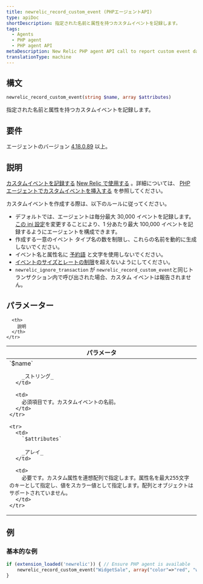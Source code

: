 ```yaml
---
title: newrelic_record_custom_event (PHPエージェントAPI)
type: apiDoc
shortDescription: 指定された名前と属性を持つカスタムイベントを記録します。
tags:
  - Agents
  - PHP agent
  - PHP agent API
metaDescription: New Relic PHP agent API call to report custom event data to New Relic.
translationType: machine
---
```


## 構文

```php
newrelic_record_custom_event(string $name, array $attributes)
```

指定された名前と属性を持つカスタムイベントを記録します。

## 要件

エージェントのバージョン [4.18.0.89](/docs/release-notes/agent-release-notes/php-release-notes/php-agent-418089) 以上。

## 説明

[カスタムイベントを記録する](/docs/using-new-relic/welcome-new-relic/getting-started/glossary#custom%20event) [New Relic で使用する](/docs/insights/new-relic-insights/understanding-insights/new-relic-insights) 。詳細については、 [PHP エージェントでカスタムイベントを挿入する](/docs/insights/new-relic-insights/adding-querying-data/inserting-custom-events-new-relic-agents#php-att) を参照してください。

<Callout variant="tip">
  カスタムイベントを作成する際は、以下のルールに従ってください。

  * デフォルトでは、エージェントは毎分最大 30,000 イベントを記録します。[この ini 設定](/docs/apm/agents/php-agent/configuration/php-agent-configuration/#inivar-custom-events-maxsamples)を変更することにより、1 分あたり最大 100,000 イベントを記録するようにエージェントを構成できます。
  * 作成する一意のイベント タイプ名の数を制限し、これらの名前を動的に生成しないでください。
  * イベント名と属性名に [予約語](/docs/data-apis/custom-data/custom-events/data-requirements-limits-custom-event-data/#reserved-words) と文字を使用しないでください。
  * [イベントのサイズとレートの制限](/docs/data-apis/custom-data/custom-events/data-requirements-limits-custom-event-data/)を超えないようにしてください。
  * `newrelic_ignore_transaction` が `newrelic_record_custom_event`と同じトランザクション内で呼び出された場合、カスタム イベントは報告されません。
</Callout>

## パラメーター

<table>
  <thead>
    <tr>
      <th width="25%">
        パラメータ
      </th>

      <th>
        説明
      </th>
    </tr>
  </thead>

  <tbody>
    <tr>
      <td>
        `$name`

        _ストリング_
      </td>

      <td>
        必須項目です。カスタムイベントの名前。
      </td>
    </tr>

    <tr>
      <td>
        `$attributes`

        _アレイ_
      </td>

      <td>
        必要です。カスタム属性を連想配列で指定します。属性名を最大255文字のキーとして指定し、値をスカラー値として指定します。配列とオブジェクトはサポートされていません。
      </td>
    </tr>
  </tbody>
</table>

## 例

### 基本的な例

```php
if (extension_loaded('newrelic')) { // Ensure PHP agent is available
    newrelic_record_custom_event("WidgetSale", array("color"=>"red", "weight"=>12.5));
}
```